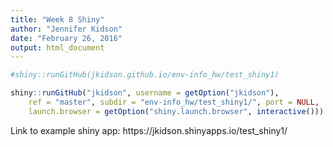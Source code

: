 ```yaml
---
title: "Week 8 Shiny"
author: "Jennifer Kidson"
date: "February 26, 2016"
output: html_document
---
```


```r
#shiny::runGitHub(jkidson.github.io/env-info_hw/test_shiny1)

shiny::runGitHub("jkidson", username = getOption("jkidson"),
    ref = "master", subdir = "env-info_hw/test_shiny1/", port = NULL,
    launch.browser = getOption("shiny.launch.browser", interactive()))

```

Link to example shiny app: 
https://jkidson.shinyapps.io/test_shiny1/
